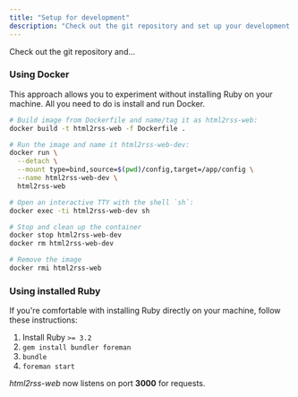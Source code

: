 ```yaml
---
title: "Setup for development"
description: "Check out the git repository and set up your development environment."
---
```


Check out the git repository and…

### Using Docker

This approach allows you to experiment without installing Ruby on your machine.
All you need to do is install and run Docker.

```sh
# Build image from Dockerfile and name/tag it as html2rss-web:
docker build -t html2rss-web -f Dockerfile .

# Run the image and name it html2rss-web-dev:
docker run \
  --detach \
  --mount type=bind,source=$(pwd)/config,target=/app/config \
  --name html2rss-web-dev \
  html2rss-web

# Open an interactive TTY with the shell `sh`:
docker exec -ti html2rss-web-dev sh

# Stop and clean up the container
docker stop html2rss-web-dev
docker rm html2rss-web-dev

# Remove the image
docker rmi html2rss-web
```

### Using installed Ruby

If you're comfortable with installing Ruby directly on your machine, follow these instructions:

1. Install Ruby `>= 3.2`
2. `gem install bundler foreman`
3. `bundle`
4. `foreman start`

_html2rss-web_ now listens on port **3000** for requests.

